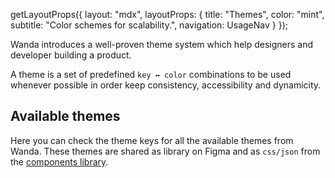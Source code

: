 

  getLayoutProps({
    layout: "mdx",
    layoutProps: {
      title: "Themes",
      color: "mint",
      subtitle: "Color schemes for scalability.",
      navigation: UsageNav
    }
  });


Wanda introduces a well-proven theme system which help designers and developer building a product.

A theme is a set of predefined `key ↔ color` combinations to be used whenever possible in order keep consistency, accessibility and dynamicity.

## Available themes

Here you can check the theme keys for all the available themes from Wanda. These themes are shared as library on Figma and as `css/json` from the [components library](/get-started/documentation/develop/using-themes).

<Tab defaultValue="light">
  <TabPanel label="Light" value="light">
    <ThemeList theme={lightTheme} />
  </TabPanel>
  <TabPanel label="Dark" value="dark">
    <ThemeList theme={darkTheme} />
  </TabPanel>
</Tab>
